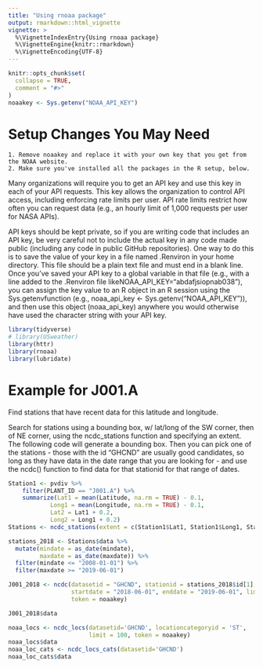 ```yaml
---
title: "Using rnoaa package"
output: rmarkdown::html_vignette
vignette: >
  %\VignetteIndexEntry{Using rnoaa package}
  %\VignetteEngine{knitr::rmarkdown}
  %\VignetteEncoding{UTF-8}
---
```


```r
knitr::opts_chunk$set(
  collapse = TRUE,
  comment = "#>"
)
noaakey <- Sys.getenv("NOAA_API_KEY")
```

# Setup Changes You May Need
      
    1. Remove noaakey and replace it with your own key that you get from the NOAA website.
    2. Make sure you've installed all the packages in the R setup, below.

Many organizations will require you to get an API key and use this key in each of your API requests. This key allows the organization to control API access, including enforcing rate limits per user. API rate limits restrict how often you can request data (e.g., an hourly limit of 1,000 requests per user for NASA APIs).

API keys should be kept private, so if you are writing code that includes an API key, be very careful not to include the actual key in any code made public (including any code in public GitHub repositories). One way to do this is to save the value of your key in a file named .Renviron in your home directory. This file should be a plain text file and must end in a blank line. Once you’ve saved your API key to a global variable in that file (e.g., with a line added to the .Renviron file likeNOAA_API_KEY="abdafjsiopnab038"), you can assign the key value to an R object in an R session using the Sys.getenvfunction (e.g., noaa_api_key <- Sys.getenv("NOAA_API_KEY")), and then use this object (noaa_api_key) anywhere you would otherwise have used the character string with your API key.


```r
library(tidyverse)
# library(USweather)
library(httr)
library(rnoaa)
library(lubridate)
```

# Example for J001.A

 Find stations that have recent data for this latitude and longitude.

Search for stations using a bounding box, w/ lat/long of the SW corner, then of NE corner, using the ncdc_stations function and specifying an extent. The following code will generate a bounding box. Then you can pick one of the stations - those with the id "GHCND" are usually good candidates, so long as they have data in the date range that you are looking for - and use the ncdc() function to find data for that stationid for that range of dates.

```r
Station1 <- pvdiv %>%
    filter(PLANT_ID == "J001.A") %>%
    summarize(Lat1 = mean(Latitude, na.rm = TRUE) - 0.1,
            Long1 = mean(Longitude, na.rm = TRUE) - 0.1,
            Lat2 = Lat1 + 0.2,
            Long2 = Long1 + 0.2)
Stations <- ncdc_stations(extent = c(Station1$Lat1, Station1$Long1, Station1$Lat2, Station1$Long2), token = noaakey)

stations_2018 <- Stations$data %>%
  mutate(mindate = as_date(mindate),
         maxdate = as_date(maxdate)) %>%
  filter(mindate <= "2008-01-01") %>%
  filter(maxdate >= "2019-06-01")

J001_2018 <- ncdc(datasetid = "GHCND", stationid = stations_2018$id[1],
                  startdate = "2018-06-01", enddate = "2019-06-01", limit = 500,
                  token = noaakey)

J001_2018$data
```


```r
noaa_locs <- ncdc_locs(datasetid='GHCND', locationcategoryid = 'ST', 
                       limit = 100, token = noaakey)
noaa_locs$data
noaa_loc_cats <- ncdc_locs_cats(datasetid='GHCND')
noaa_loc_cats$data
```


